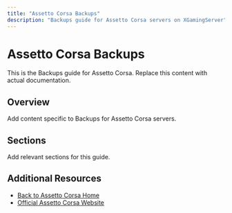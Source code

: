 ```yaml
---
title: "Assetto Corsa Backups"
description: "Backups guide for Assetto Corsa servers on XGamingServer"
---
```


# Assetto Corsa Backups

This is the Backups guide for Assetto Corsa. Replace this content with actual documentation.

## Overview

Add content specific to Backups for Assetto Corsa servers.

## Sections

Add relevant sections for this guide.

## Additional Resources

- [Back to Assetto Corsa Home](./index)
- [Official Assetto Corsa Website](https://example.com)
